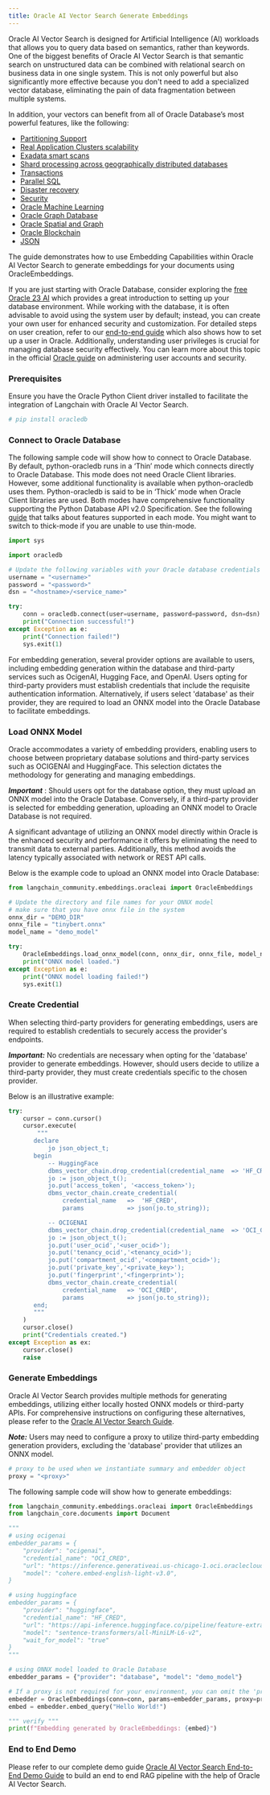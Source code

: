 ```yaml
---
title: Oracle AI Vector Search Generate Embeddings
---
```


Oracle AI Vector Search is designed for Artificial Intelligence (AI) workloads that allows you to query data based on semantics, rather than keywords.
One of the biggest benefits of Oracle AI Vector Search is that semantic search on unstructured data can be combined with relational search on business data in one single system.
This is not only powerful but also significantly more effective because you don't need to add a specialized vector database, eliminating the pain of data fragmentation between multiple systems.

In addition, your vectors can benefit from all of Oracle Database’s most powerful features, like the following:

 * [Partitioning Support](https://www.oracle.com/database/technologies/partitioning.html)
 * [Real Application Clusters scalability](https://www.oracle.com/database/real-application-clusters/)
 * [Exadata smart scans](https://www.oracle.com/database/technologies/exadata/software/smartscan/)
 * [Shard processing across geographically distributed databases](https://www.oracle.com/database/distributed-database/)
 * [Transactions](https://docs.oracle.com/en/database/oracle/oracle-database/23/cncpt/transactions.html)
 * [Parallel SQL](https://docs.oracle.com/en/database/oracle/oracle-database/21/vldbg/parallel-exec-intro.html#GUID-D28717E4-0F77-44F5-BB4E-234C31D4E4BA)
 * [Disaster recovery](https://www.oracle.com/database/data-guard/)
 * [Security](https://www.oracle.com/security/database-security/)
 * [Oracle Machine Learning](https://www.oracle.com/artificial-intelligence/database-machine-learning/)
 * [Oracle Graph Database](https://www.oracle.com/database/integrated-graph-database/)
 * [Oracle Spatial and Graph](https://www.oracle.com/database/spatial/)
 * [Oracle Blockchain](https://docs.oracle.com/en/database/oracle/oracle-database/23/arpls/dbms_blockchain_table.html#GUID-B469E277-978E-4378-A8C1-26D3FF96C9A6)
 * [JSON](https://docs.oracle.com/en/database/oracle/oracle-database/23/adjsn/json-in-oracle-database.html)


The guide demonstrates how to use Embedding Capabilities within Oracle AI Vector Search to generate embeddings for your documents using OracleEmbeddings.

If you are just starting with Oracle Database, consider exploring the [free Oracle 23 AI](https://www.oracle.com/database/free/#resources) which provides a great introduction to setting up your database environment. While working with the database, it is often advisable to avoid using the system user by default; instead, you can create your own user for enhanced security and customization. For detailed steps on user creation, refer to our [end-to-end guide](https://github.com/langchain-ai/langchain/blob/master/cookbook/oracleai_demo.ipynb) which also shows how to set up a user in Oracle. Additionally, understanding user privileges is crucial for managing database security effectively. You can learn more about this topic in the official [Oracle guide](https://docs.oracle.com/en/database/oracle/oracle-database/19/admqs/administering-user-accounts-and-security.html#GUID-36B21D72-1BBB-46C9-A0C9-F0D2A8591B8D) on administering user accounts and security.

### Prerequisites

Ensure you have the Oracle Python Client driver installed to facilitate the integration of Langchain with Oracle AI Vector Search.


```python
# pip install oracledb
```

### Connect to Oracle Database
The following sample code will show how to connect to Oracle Database. By default, python-oracledb runs in a ‘Thin’ mode which connects directly to Oracle Database. This mode does not need Oracle Client libraries. However, some additional functionality is available when python-oracledb uses them. Python-oracledb is said to be in ‘Thick’ mode when Oracle Client libraries are used. Both modes have comprehensive functionality supporting the Python Database API v2.0 Specification. See the following [guide](https://python-oracledb.readthedocs.io/en/latest/user_guide/appendix_a.html#featuresummary) that talks about features supported in each mode. You might want to switch to thick-mode if you are unable to use thin-mode.


```python
import sys

import oracledb

# Update the following variables with your Oracle database credentials and connection details
username = "<username>"
password = "<password>"
dsn = "<hostname>/<service_name>"

try:
    conn = oracledb.connect(user=username, password=password, dsn=dsn)
    print("Connection successful!")
except Exception as e:
    print("Connection failed!")
    sys.exit(1)
```

For embedding generation, several provider options are available to users, including embedding generation within the database and third-party services such as OcigenAI, Hugging Face, and OpenAI. Users opting for third-party providers must establish credentials that include the requisite authentication information. Alternatively, if users select 'database' as their provider, they are required to load an ONNX model into the Oracle Database to facilitate embeddings.

### Load ONNX Model

Oracle accommodates a variety of embedding providers, enabling users to choose between proprietary database solutions and third-party services such as OCIGENAI and HuggingFace. This selection dictates the methodology for generating and managing embeddings.

***Important*** : Should users opt for the database option, they must upload an ONNX model into the Oracle Database. Conversely, if a third-party provider is selected for embedding generation, uploading an ONNX model to Oracle Database is not required.

A significant advantage of utilizing an ONNX model directly within Oracle is the enhanced security and performance it offers by eliminating the need to transmit data to external parties. Additionally, this method avoids the latency typically associated with network or REST API calls.

Below is the example code to upload an ONNX model into Oracle Database:


```python
from langchain_community.embeddings.oracleai import OracleEmbeddings

# Update the directory and file names for your ONNX model
# make sure that you have onnx file in the system
onnx_dir = "DEMO_DIR"
onnx_file = "tinybert.onnx"
model_name = "demo_model"

try:
    OracleEmbeddings.load_onnx_model(conn, onnx_dir, onnx_file, model_name)
    print("ONNX model loaded.")
except Exception as e:
    print("ONNX model loading failed!")
    sys.exit(1)
```

### Create Credential

When selecting third-party providers for generating embeddings, users are required to establish credentials to securely access the provider's endpoints.

***Important:*** No credentials are necessary when opting for the 'database' provider to generate embeddings. However, should users decide to utilize a third-party provider, they must create credentials specific to the chosen provider.

Below is an illustrative example:


```python
try:
    cursor = conn.cursor()
    cursor.execute(
        """
       declare
           jo json_object_t;
       begin
           -- HuggingFace
           dbms_vector_chain.drop_credential(credential_name  => 'HF_CRED');
           jo := json_object_t();
           jo.put('access_token', '<access_token>');
           dbms_vector_chain.create_credential(
               credential_name   =>  'HF_CRED',
               params            => json(jo.to_string));

           -- OCIGENAI
           dbms_vector_chain.drop_credential(credential_name  => 'OCI_CRED');
           jo := json_object_t();
           jo.put('user_ocid','<user_ocid>');
           jo.put('tenancy_ocid','<tenancy_ocid>');
           jo.put('compartment_ocid','<compartment_ocid>');
           jo.put('private_key','<private_key>');
           jo.put('fingerprint','<fingerprint>');
           dbms_vector_chain.create_credential(
               credential_name   => 'OCI_CRED',
               params            => json(jo.to_string));
       end;
       """
    )
    cursor.close()
    print("Credentials created.")
except Exception as ex:
    cursor.close()
    raise
```

### Generate Embeddings

Oracle AI Vector Search provides multiple methods for generating embeddings, utilizing either locally hosted ONNX models or third-party APIs. For comprehensive instructions on configuring these alternatives, please refer to the [Oracle AI Vector Search Guide](https://docs.oracle.com/en/database/oracle/oracle-database/23/arpls/dbms_vector_chain1.html#GUID-C6439E94-4E86-4ECD-954E-4B73D53579DE).

***Note:*** Users may need to configure a proxy to utilize third-party embedding generation providers, excluding the 'database' provider that utilizes an ONNX model.


```python
# proxy to be used when we instantiate summary and embedder object
proxy = "<proxy>"
```

The following sample code will show how to generate embeddings:


```python
from langchain_community.embeddings.oracleai import OracleEmbeddings
from langchain_core.documents import Document

"""
# using ocigenai
embedder_params = {
    "provider": "ocigenai",
    "credential_name": "OCI_CRED",
    "url": "https://inference.generativeai.us-chicago-1.oci.oraclecloud.com/20231130/actions/embedText",
    "model": "cohere.embed-english-light-v3.0",
}

# using huggingface
embedder_params = {
    "provider": "huggingface", 
    "credential_name": "HF_CRED", 
    "url": "https://api-inference.huggingface.co/pipeline/feature-extraction/", 
    "model": "sentence-transformers/all-MiniLM-L6-v2", 
    "wait_for_model": "true"
}
"""

# using ONNX model loaded to Oracle Database
embedder_params = {"provider": "database", "model": "demo_model"}

# If a proxy is not required for your environment, you can omit the 'proxy' parameter below
embedder = OracleEmbeddings(conn=conn, params=embedder_params, proxy=proxy)
embed = embedder.embed_query("Hello World!")

""" verify """
print(f"Embedding generated by OracleEmbeddings: {embed}")
```

### End to End Demo
Please refer to our complete demo guide [Oracle AI Vector Search End-to-End Demo Guide](https://github.com/langchain-ai/langchain/tree/master/cookbook/oracleai_demo.ipynb) to build an end to end RAG pipeline with the help of Oracle AI Vector Search.

